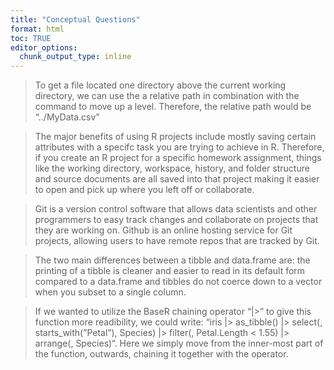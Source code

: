 ```yaml
---
title: "Conceptual Questions"
format: html
toc: TRUE
editor_options: 
  chunk_output_type: inline
---
```


> To get a file located one directory above the current working directory, we can use the a relative path in combination with the command to move up a level. Therefore, the relative path would be "../MyData.csv"

> The major benefits of using R projects include mostly saving certain attributes with a specifc task you are trying to achieve in R. Therefore, if you create an R project for a specific homework assignment, things like the working directory, workspace, history, and folder structure and source documents are all saved into that project making it easier to open and pick up where you left off or collaborate.

> Git is a version control software that allows data scientists and other programmers to easy track changes and collaborate on projects that they are working on. Github is an online hosting service for Git projects, allowing users to have remote repos that are tracked by Git.

> The two main differences between a tibble and data.frame are: the printing of a tibble is cleaner and easier to read in its default form compared to a data.frame and tibbles do not coerce down to a vector when you subset to a single column.

> If we wanted to utilize the BaseR chaining operator "|>" to give this function more readibility, we could write: "iris |> as_tibble() |> select(, starts_with("Petal"), Species) |> filter(, Petal.Length < 1.55) |> arrange(, Species)". Here we simply move from the inner-most part of the function, outwards, chaining it together with the operator.